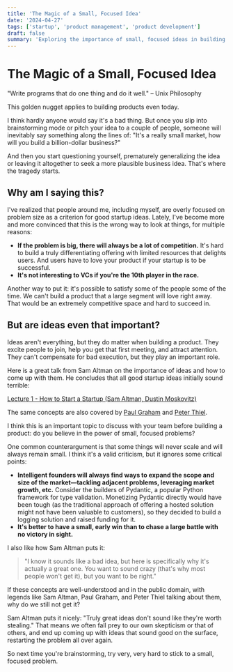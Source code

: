 ```yaml
---
title: 'The Magic of a Small, Focused Idea'
date: '2024-04-27'
tags: ['startup', 'product management', 'product development']
draft: false
summary: 'Exploring the importance of small, focused ideas in building successful products and startups.'
---
```


# The Magic of a Small, Focused Idea

"Write programs that do one thing and do it well." – Unix Philosophy

This golden nugget applies to building products even today.

I think hardly anyone would say it's a bad thing. But once you slip into brainstorming mode or pitch your idea to a couple of people, someone will inevitably say something along the lines of: "It's a really small market, how will you build a billion-dollar business?"

And then you start questioning yourself, prematurely generalizing the idea or leaving it altogether to seek a more plausible business idea. That's where the tragedy starts.

## Why am I saying this?

I've realized that people around me, including myself, are overly focused on problem size as a criterion for good startup ideas. Lately, I've become more and more convinced that this is the wrong way to look at things, for multiple reasons:

- **If the problem is big, there will always be a lot of competition.** It's hard to build a truly differentiating offering with limited resources that delights users. And users have to love your product if your startup is to be successful.
- **It's not interesting to VCs if you're the 10th player in the race.**

Another way to put it: it's possible to satisfy some of the people some of the time. We can't build a product that a large segment will love right away. That would be an extremely competitive space and hard to succeed in.

## But are ideas even that important?

Ideas aren't everything, but they do matter when building a product. They excite people to join, help you get that first meeting, and attract attention. They can't compensate for bad execution, but they play an important role.

Here is a great talk from Sam Altman on the importance of ideas and how to come up with them. He concludes that all good startup ideas initially sound terrible:

[Lecture 1 - How to Start a Startup (Sam Altman, Dustin Moskovitz)](https://www.youtube.com/watch?v=CBYhVcO4WgI&list=PL5q_lef6zVkaTY_cT1k7qFNF2TidHCe-1)

The same concepts are also covered by [Paul Graham](https://youtu.be/ii1jcLg-eIQ?si=ZUGg1EoQpJNHRMEG) and [Peter Thiel](https://youtu.be/5_0dVHMpJlo?si=o3csqlcAgN2PSh1x).

I think this is an important topic to discuss with your team before building a product: do you believe in the power of small, focused problems?

One common counterargument is that some things will never scale and will always remain small. I think it's a valid criticism, but it ignores some critical points:

- **Intelligent founders will always find ways to expand the scope and size of the market—tackling adjacent problems, leveraging market growth, etc.** Consider the builders of Pydantic, a popular Python framework for type validation. Monetizing Pydantic directly would have been tough (as the traditional approach of offering a hosted solution might not have been valuable to customers), so they decided to build a logging solution and raised funding for it.
- **It's better to have a small, early win than to chase a large battle with no victory in sight.**

I also like how Sam Altman puts it:

> "I know it sounds like a bad idea, but here is specifically why it's actually a great one. You want to sound crazy (that's why most people won't get it), but you want to be right."

If these concepts are well-understood and in the public domain, with legends like Sam Altman, Paul Graham, and Peter Thiel talking about them, why do we still not get it?

Sam Altman puts it nicely: "Truly great ideas don't sound like they're worth stealing." That means we often fall prey to our own skepticism or that of others, and end up coming up with ideas that sound good on the surface, restarting the problem all over again.

So next time you're brainstorming, try very, very hard to stick to a small, focused problem.
